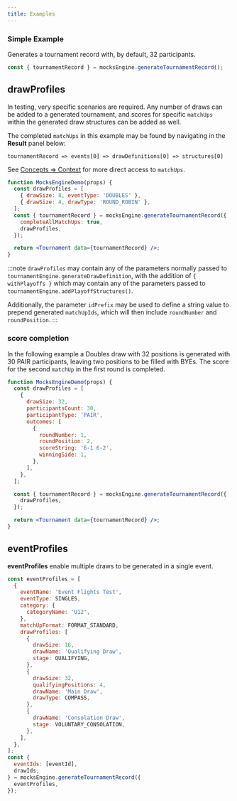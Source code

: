 ```yaml
---
title: Examples
---
```


### Simple Example

Generates a tournament record with, by default, 32 participants.

```js
const { tournamentRecord } = mocksEngine.generateTournamentRecord();
```

## drawProfiles

In testing, very specific scenarios are required. Any number of draws can be added to a generated tournament, and scores for specific `matchUps` within the generated draw structures can be added as well.

The completed `matchUps` in this example may be found by navigating in the **Result** panel below:

`tournamentRecord => events[0] => drawDefinitions[0] => structures[0]`

See [Concepts => Context](../concepts/context#matchups) for more direct access to `matchUps`.

```jsx live
function MocksEngineDemo(props) {
  const drawProfiles = [
    { drawSize: 8, eventType: 'DOUBLES' },
    { drawSize: 4, drawType: 'ROUND_ROBIN' },
  ];
  const { tournamentRecord } = mocksEngine.generateTournamentRecord({
    completeAllMatchUps: true,
    drawProfiles,
  });

  return <Tournament data={tournamentRecord} />;
}
```

:::note
`drawProfiles` may contain any of the parameters normally passed to `tournamentEngine.generateDrawDefinition`,
with the addition of `{ withPlayoffs }` which may contain any of the parameters passed to `tournamentEngine.addPlayoffStructures()`.

Additionally, the parameter `idPrefix` may be used to define a string value to prepend generated `matchUpIds`, which will then include `roundNumber` and `roundPosition`.
:::

### score completion

In the following example a Doubles draw with 32 positions is generated with 30 PAIR participants, leaving two positions to be filled with BYEs. The score for the second `matchUp` in the first round is completed.

```jsx live
function MocksEngineDemo(props) {
  const drawProfiles = [
    {
      drawSize: 32,
      participantsCount: 30,
      participantType: 'PAIR',
      outcomes: [
        {
          roundNumber: 1,
          roundPosition: 2,
          scoreString: '6-1 6-2',
          winningSide: 1,
        },
      ],
    },
  ];

  const { tournamentRecord } = mocksEngine.generateTournamentRecord({
    drawProfiles,
  });

  return <Tournament data={tournamentRecord} />;
}
```

## eventProfiles

**eventProfiles** enable multiple draws to be generated in a single event.

```js
const eventProfiles = [
  {
    eventName: 'Event Flights Test',
    eventType: SINGLES,
    category: {
      categoryName: 'U12',
    },
    matchUpFormat: FORMAT_STANDARD,
    drawProfiles: [
      {
        drawSize: 16,
        drawName: 'Qualifying Draw',
        stage: QUALIFYING,
      },
      {
        drawSize: 32,
        qualifyingPositions: 4,
        drawName: 'Main Draw',
        drawType: COMPASS,
      },
      {
        drawName: 'Consolation Draw',
        stage: VOLUNTARY_CONSOLATION,
      },
    ],
  },
];
const {
  eventIds: [eventId],
  drawIds,
} = mocksEngine.generateTournamentRecord({
  eventProfiles,
});
```
